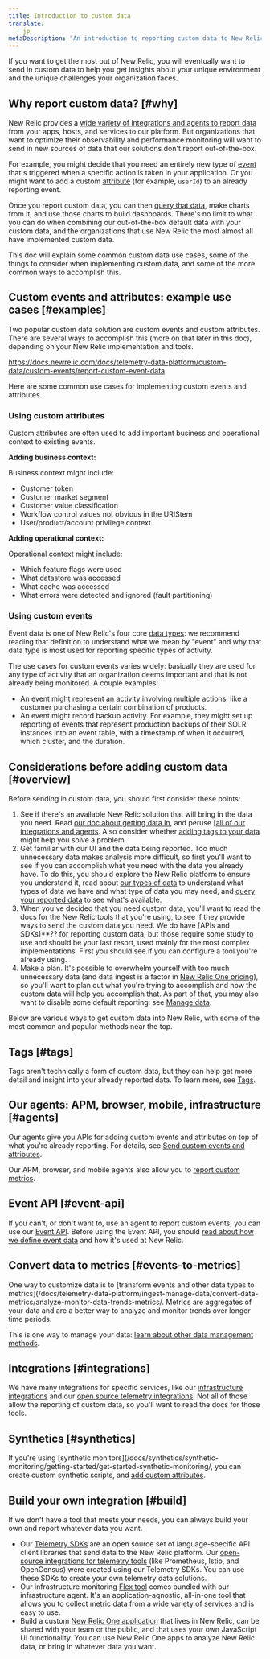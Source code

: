 ```yaml
---
title: Introduction to custom data
translate:
  - jp
metaDescription: "An introduction to reporting custom data to New Relic: why you'd want to do that, and how to start."
---
```


If you want to get the most out of New Relic, you will eventually want to send in custom data to help you get insights about your unique environment and the unique challenges your organization faces. 


## Why report custom data? [#why]

New Relic provides a [wide variety of integrations and agents to report data](/docs/telemetry-data-platform/get-data-new-relic/getting-started/introduction-new-relic-data-ingest-apis-sdks/) from your apps, hosts, and services to our platform. But organizations that want to optimize their observability and performance monitoring will want to send in new sources of data that our solutions don't report out-of-the-box. 

For example, you might decide that you need an entirely new type of [event](/docs/telemetry-data-platform/ingest-manage-data/understand-data/new-relic-data-types/#event-data) that's triggered when a specific action is taken in your application. Or you might want to add a custom [attribute](/docs/using-new-relic/welcome-new-relic/get-started/glossary/#attribute) (for example, `userId`) to an already reporting event.  

Once you report custom data, you can then [query that data](/docs/telemetry-data-platform/ingest-manage-data/understand-data/introduction-querying-new-relic-data/), make charts from it, and use those charts to build dashboards. There's no limit to what you can do when combining our out-of-the-box default data with your custom data, and the organizations that use New Relic the most almost all have implemented custom data. 

This doc will explain some common custom data use cases, some of the things to consider when implementing custom data, and some of the more common ways to accomplish this. 


## Custom events and attributes: example use cases [#examples]

Two popular custom data solution are custom events and custom attributes. There are several ways to accomplish this (more on that later in this doc), depending on your New Relic implementation and tools. 

https://docs.newrelic.com/docs/telemetry-data-platform/custom-data/custom-events/report-custom-event-data

Here are some common use cases for implementing custom events and attributes. 

### Using custom attributes 

Custom attributes are often used to add important business and operational context to existing events. 

**Adding business context:**

Business context might include: 
* Customer token
* Customer market segment
* Customer value classification
* Workflow control values not obvious in the URIStem
* User/product/account privilege context

**Adding operational context:**

Operational context might include: 
* Which feature flags were used
* What datastore was accessed
* What cache was accessed
* What errors were detected and ignored (fault partitioning)

### Using custom events 

Event data is one of New Relic's four core [data types](/docs/telemetry-data-platform/ingest-manage-data/understand-data/new-relic-data-types/#event-data): we recommend reading that definition to understand what we mean by "event" and why that data type is most used for reporting specific types of activity. 

The use cases for custom events varies widely: basically they are used for any type of activity that an organization deems important and that is not already being monitored. A couple examples:  

* An event might represent an activity involving multiple actions, like a customer purchasing a certain combination of products. 
* An event might record backup activity. For example, they might set up reporting of events that represent production backups of their SOLR instances into an event table, with a timestamp of when it occurred, which cluster, and the duration.

## Considerations before adding custom data [#overview]

Before sending in custom data, you should first consider these points: 

1. See if there's an available New Relic solution that will bring in the data you need. Read [our doc about getting data in](/docs/telemetry-data-platform/get-data-new-relic/getting-started/introduction-new-relic-data-ingest-apis-sdks), and peruse [[all of our integrations and agents](https://newrelic.com/integrations). Also consider whether [adding tags to your data](/docs/new-relic-one/use-new-relic-one/core-concepts/use-tags-help-organize-find-your-data/) might help you solve a problem.  
2. Get familiar with our UI and the data being reported. Too much unnecessary data makes analysis more difficult, so first you'll want to see if you can accomplish what you need with the data you already have. To do this, you should explore the New Relic platform to ensure you understand it, read about [our types of data](/docs/telemetry-data-platform/ingest-manage-data/understand-data/new-relic-data-types) to understand what types of data we have and what type of data you may need, and [query your reported data](/docs/telemetry-data-platform/ingest-manage-data/understand-data/introduction-querying-new-relic-data/) to see what's available. 
3. When you've decided that you need custom data, you'll want to read the docs for the New Relic tools that you're using, to see if they provide ways to send the custom data you need. We do have [APIs and SDKs]**?? for reporting custom data, but those require some study to use and should be your last resort, used mainly for the most complex implementations. First you should see if you can configure a tool you're already using.
4. Make a plan. It's possible to overwhelm yourself with too much unnecessary data (and data ingest is a factor in [New Relic One pricing](https://docs.newrelic.com/docs/accounts/accounts-billing/new-relic-one-pricing-billing/new-relic-one-pricing-billing)), so you'll want to plan out what you're trying to accomplish and how the custom data will help you accomplish that. As part of that, you may also want to disable some default reporting: see [Manage data](/docs/telemetry-data-platform/ingest-manage-data/manage-data/manage-your-data/). 

Below are various ways to get custom data into New Relic, with some of the most common and popular methods near the top. 


## Tags [#tags]

Tags aren't technically a form of custom data, but they can help get more detail and insight into your already reported data. To learn more, see [Tags](/docs/new-relic-one/use-new-relic-one/core-concepts/use-tags-help-organize-find-your-data/). 

## Our agents: APM, browser, mobile, infrastructure [#agents]

Our agents give you APIs for adding custom events and attributes on top of what you're already reporting. For details, see [Send custom events and attributes](/docs/insights/event-data-sources/custom-events/report-custom-event-data/#ways).

Our APM, browser, and mobile agents also allow you to [report custom metrics](/docs/agents/manage-apm-agents/agent-data/collect-custom-metrics/). 

## Event API [#event-api]

If you can't, or don't want to, use an agent to report custom events, you can use our [Event API](/docs/telemetry-data-platform/ingest-manage-data/ingest-apis/introduction-event-api). Before using the Event API, you should [read about how we define event data](/docs/telemetry-data-platform/ingest-manage-data/understand-data/new-relic-data-types/#event-data) and how it's used at New Relic. 


## Convert data to metrics [#events-to-metrics]

One way to customize data is to [transform events and other data types to metrics](/docs/telemetry-data-platform/ingest-manage-data/convert-data-metrics/analyze-monitor-data-trends-metrics/. Metrics are aggregates of your data and are a better way to analyze and monitor trends over longer time periods.

This is one way to manage your data: [learn about other data management methods](/docs/telemetry-data-platform/ingest-manage-data/manage-data/manage-your-data).

## Integrations [#integrations]

We have many integrations for specific services, like our [infrastructure integrations](/docs/integrations/infrastructure-integrations/get-started/introduction-infrastructure-integrations/) and our [open source telemetry integrations](/docs/integrations/open-source-telemetry-integrations/get-started/introduction-new-relics-open-source-telemetry-integrations). Not all of those allow the reporting of custom data, so you'll want to read the docs for those tools. 

## Synthetics [#synthetics]

If you're using [synthetic monitors](/docs/synthetics/synthetic-monitoring/getting-started/get-started-synthetic-monitoring/, you can create custom synthetic scripts, and [add custom attributes](/docs/synthetics/synthetic-monitoring/scripting-monitors/add-custom-attributes-synthetic-monitoring-data/). 

## Build your own integration [#build]

If we don't have a tool that meets your needs, you can always build your own and report whatever data you want. 

* Our [Telemetry SDKs](/docs/telemetry-data-platform/ingest-manage-data/ingest-apis/telemetry-sdks-report-custom-telemetry-data/) are an open source set of language-specific API client libraries that send data to the New Relic platform. Our [open-source integrations for telemetry tools](/docs/integrations/open-source-telemetry-integrations/get-started/introduction-new-relics-open-source-telemetry-integrations/) (like Prometheus, Istio, and OpenCensus) were created using our Telemetry SDKs. You can use these SDKs to create your own telemetry data solutions.
* Our infrastructure monitoring [Flex tool](/docs/integrations/host-integrations/host-integrations-list/flex-integration-tool-build-your-own-integration) comes bundled with our infrastructure agent. It's an application-agnostic, all-in-one tool that allows you to collect metric data from a wide variety of services and is easy to use.  
* Build a custom [New Relic One application](/docs/new-relic-one/use-new-relic-one/build-new-relic-one/new-relic-one-build-your-own-custom-new-relic-one-application) that lives in New Relic, can be shared with your team or the public, and that uses your own JavaScript UI functionality. You can use New Relic One apps to analyze New Relic data, or bring in whatever data you want. 

